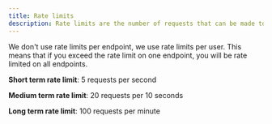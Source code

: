 ```yaml
---
title: Rate limits
description: Rate limits are the number of requests that can be made to the bundle.social API in a given time period.
---
```


<Note>
  We don't use rate limits per endpoint, we use rate limits per user. This means that if you exceed the rate limit on one endpoint, you will be rate limited on all endpoints.
</Note>

**Short term rate limit**: 5 requests per second

**Medium term rate limit**: 20 requests per 10 seconds

**Long term rate limit**: 100 requests per minute